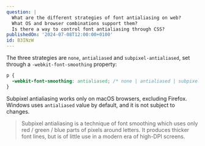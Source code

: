 ```yaml
---
question: |
  What are the different strategies of font antialiasing on web?
  What OS and browser combinations support them?
  Is there a way to control font antialiasing through CSS?
publishedOn: '2024-07-08T12:00:00+0100'
id: B3INzW
---
```


The three strategies are `none`, `antialiased` and `subpixel-antialiased`, set through a `-webkit-font-smoothing` property:

```css
p {
  -webkit-font-smoothing: antialiased; /* none | antialiased | subpixel-antialiased (default) */
}
```

Subpixel antialiasing works only on macOS browsers, excluding Firefox. Windows uses `antialiased` value by default, and it is not subject to changes.

> Subpixel antialiasing is a technique of font smoothing which uses only red / green / blue parts of pixels around letters. It produces thicker font lines, but is of little use in a modern era of high-DPI screens.
